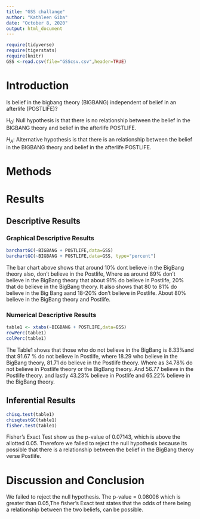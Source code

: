 ```yaml
---
title: "GSS challange"
author: "Kathleen Giba"
date: "October 8, 2020"
output: html_document
---
```


```r
require(tidyverse)
require(tigerstats)
require(knitr)
GSS <-read.csv(file="GSScsv.csv",header=TRUE)
```

# Introduction

<!--In this section you explain what you are trying to show.  Where did the data come from?  What is the research or other question you are trying to answer?.  If you skimp in this section expect to be marked down in your grade. Paint a picture of the project a couple of paragraphs is expected!-->

Is belief in the bigbang theory (BIGBANG) independent of belief in an afterlife (POSTLIFE)?

H$_0$: Null hypothesis is that there is no relationship between the belief in the BIGBANG theory and belief in the afterlife POSTLIFE.      

$H_A$: Alternative hypothesis is that there is an relationship between the belief in the BIGBANG theory and belief in the afterlife POSTLIFE.  



# Methods

<!--Decide on your methods:  use "variable analysis" or other appropriate descriptors.  Make sure to choose at least one graphical method and at least one numerical method. Discuss what data manipulations may be needed for example subsetting or other binning procedures and what sort of graphical displays and inferential tools will be used!-->



# Results

<!--Divide this section into two sub-sections:  One for your descriptive  results and one for your inferential results.!-->

## Descriptive Results

### Graphical Descriptive Results

<!--Graphical results here.  Make sure to show your code.  Provide appropriate labels for axes, giving units if possible, and provide a good title for the graph, too.  Use the graphical results to describe the patterns if any that exist in the data as focused toward the research question. Bottom line is to explain the features of the graph that are relevant to conforming or departing to what is expected by your null hypothesis !-->

```r
barchartGC(~BIGBANG + POSTLIFE,data=GSS)
barchartGC(~BIGBANG + POSTLIFE,data=GSS, type="percent")

```
  
The bar chart above shows that  around 10% dont believe in the BigBang theory  also, don't believe in the Postlife, Where as around 89% don't believe in the BigBang theory that about 91% do believe in Postlife, 20% that do believe in the BigBang theory. It also shows that 80 to 81% do believe in the Big Bang aand 18-20% don't believe in Postlife. About 80% believe in the BigBang theory and Postlife.   


### Numerical Descriptive Results


<!--Numerical results go here. Use the numerical results to describe the patterns if any that exist in the data as focused toward the research question!-->  


```r
table1 <- xtabs(~BIGBANG + POSTLIFE,data=GSS)
rowPerc(table1)
colPerc(table1)
```
The Table1 shows that those who do not believe in the BigBang  is 8.33%and that 91.67 % do not believe in Postlife, where 18.29 who believe in the BigBang theory, 81.71 do believe in the Postlife theory. Where as 34.78% do not believe in Postlife theory or the BigBang theory. And 56.77 believe in the Postlife theory. and lastly 43.23% believe in Postlife and 65.22% believe in the BigBang theory.   

## Inferential Results

<!--State hypothesis clearly.  Make sure your discussion of the inferential test covers all the aspects that the test output produces, such as test statistic, p-value etc.  Make a decision about the null hypothesis, explain the assumptions on which the selected test/procedure was based, and why the chosen procedure satisfys the assumptions and is appropriate to answer the research question!-->

```r
chisq.test(table1)
chisqtestGC(table1)
fisher.test(table1)
```
Fisher's Exact Test show us the p-value of 0.07143, which is above the allotted 0.05. Therefore we failed to reject the null hypothesis because its possible that there is a relationship between the belief in the BigBang theroy verse Postlife.       

# Discussion and Conclusion

We failed to reject the null hypothesis. The p-value = 0.08006 which is greater than 0.05,The fisher's Exact test states that the odds of there being a relationship between the two beliefs, can be possible.  

<!--Discussion and conclusion here.  If you found a relationship be sure to consider whether the relationship occurs because one of the variavbles causes the other, or whether they perhasps are related for some other reason.  Watch the chapter 6 videos from the GeorgeTown videos collection.!-->
